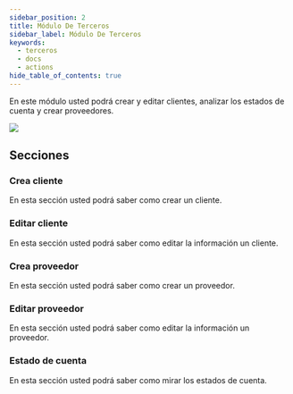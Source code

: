```yaml
---
sidebar_position: 2
title: Módulo De Terceros
sidebar_label: Módulo De Terceros
keywords:
  - terceros
  - docs
  - actions
hide_table_of_contents: true
---
```



En este módulo usted podrá crear y editar clientes, analizar los estados de cuenta y crear proveedores.

![](/img/menu_principal_terceros.png)

## Secciones

<div className="overview-gallery">
  <VersionedLink to="/docs/terceros/crearCliente">
    <div className="card">
      <h3>Crea cliente</h3>
      <p>En esta sección usted podrá saber como crear un cliente.</p>
    </div>
  </VersionedLink>
  <VersionedLink to="/docs/terceros/EditarCliente">
    <div className="card">
      <h3>Editar cliente</h3>
      <p>En esta sección usted podrá saber como editar la información un cliente.</p>
    </div>
  </VersionedLink>
  <VersionedLink to="/docs/terceros/crearProveedor">
    <div className="card">
      <h3>Crea proveedor</h3>
      <p>En esta sección usted podrá saber como crear un proveedor.</p>
    </div>
  </VersionedLink>
  <VersionedLink to="/docs/terceros/EditarProveedor">
    <div className="card">
      <h3>Editar proveedor</h3>
      <p>En esta sección usted podrá saber como editar la información un proveedor.</p>
    </div>
  </VersionedLink>
  <VersionedLink to="/docs/terceros/estadosCuenta">
    <div className="card">
      <h3>Estado de cuenta</h3>
      <p>En esta sección usted podrá saber como mirar los estados de cuenta.</p>
    </div>
  </VersionedLink>
</div>
